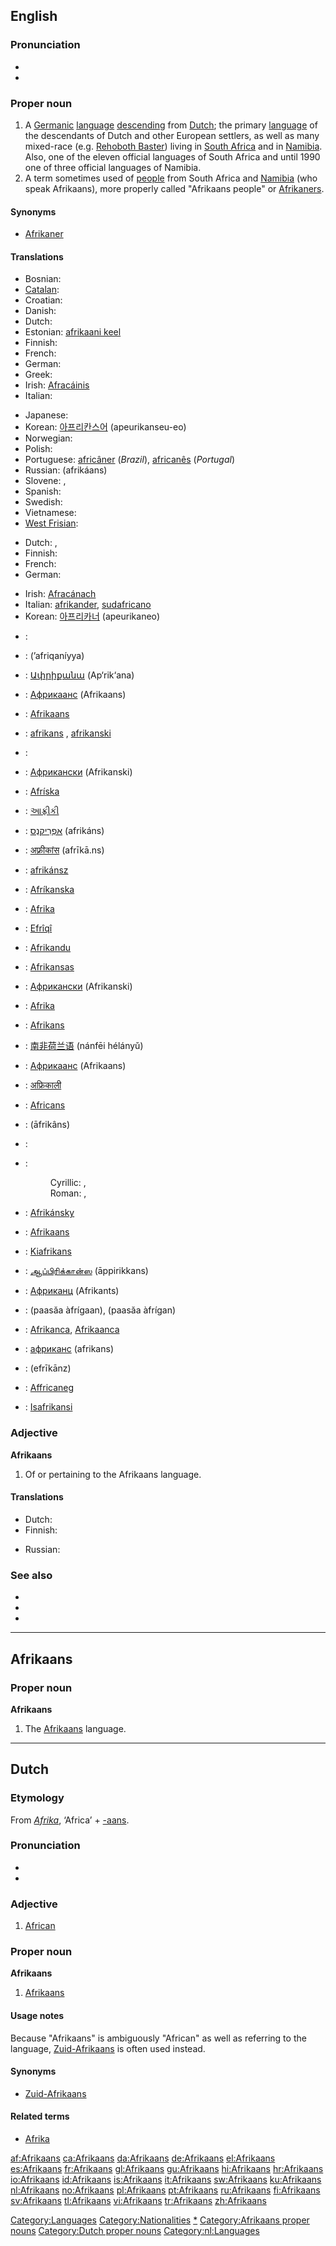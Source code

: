 {{wikipedia}}
{{see|afrikaans}}
==English==

===Pronunciation===
* {{IPA|/ˌɑːfrɪˈkɑːnz/}}
* {{rhymes|ɑːnz}}

===Proper noun===
{{en-proper noun}}

# A [[Germanic]] [[language]] [[descend]]ing from [[Dutch]]; the primary [[language]] of the descendants of Dutch and other European settlers, as well as many mixed-race (e.g. [[Rehoboth Baster]]) living in [[South Africa]] and in [[Namibia]]. Also, one of the eleven official languages of South Africa and until 1990 one of three official languages of Namibia.
# A term sometimes used of [[people]] from South Africa and [[Namibia]] (who speak Afrikaans), more properly called "Afrikaans people" or [[Afrikaner]]s.

====Synonyms====
* {{italbrac|Afrikaans person}} [[Afrikaner]]

====Translations====
{{trans-top|language}}
* Bosnian: {{t|bs|afrikanski}}
* [[Catalan]]: {{t+|ca|afrikaans}}
* Croatian: {{t-|hr|afrikaans|m}}
* Danish: {{t+|da|afrikaans}}
* Dutch: {{t+|nl|Afrikaans|n}}
* Estonian: [[afrikaani keel]]
* Finnish: {{t+|fi|afrikaans}}
* French: {{t+|fr|afrikaans|m}}
* German: {{t+|de|Afrikaans|n}}
* Greek: {{t+|el|αφρικάανς|n|tr=afrikáans|sc=Grek}}<!--term used in Βικιπαίδεια -->
* Irish: [[Afracáinis]] {{f}}
* Italian: {{t+|it|afrikaans}}
{{trans-mid}}
* Japanese: {{t+|ja|アフリカーンス語|tr=afurikānsu-go|sc=Jpan}}
* Korean: [[아프리칸스어]] (apeurikanseu-eo)
* Norwegian: {{t+|no|afrikaans}}
* Polish: {{t+|pl|afrykanerski}}
* Portuguese: [[africâner]] (''Brazil''), [[africanês]] (''Portugal'')
* Russian: {{t+|ru|африкаанс|m|sc=Cyrl}} (afrikáans)
* Slovene: {{t-|sl|afrikaans}}, {{t|sl|afrikanščina}}
* Spanish: {{t+|es|afrikáans}}
* Swedish: {{t+|sv|afrikaans}}
* Vietnamese: {{t+|vi|tiếng Afrikaans|xs=Vietnamese}}
* [[West Frisian]]: {{t+|fy|Afrikaansk|n|xs=West Frisian}}
{{trans-bottom}}

{{trans-top|Afrikaner}}
* Dutch: {{t-|nl|Afrikaner|m}}, {{t|nl|Zuid-Afrikaan|m}}
* Finnish: {{t-|fi|afrikaaneri}}
* French: {{t+|fr|Afrikaans|m|f}}
* German: {{t-|de|Afrikander|m}}
{{trans-mid}}
* Irish: [[Afracánach]] {{m}}
* Italian: [[afrikander]], [[sudafricano]]
* Korean: [[아프리카너]] (apeurikaneo)
{{trans-bottom}}

{{checktrans-top}}
<!--  Some of these terms may actually refer to Afrikaner  -->
* {{ttbc|Afrikaans}}: {{t+|af|Afrikaans|xs=Afrikaans}}
* {{ttbc|Arabic}}: {{Arab|[[أفريقانية]]}} (’afriqaníyya) {{f}}
* {{ttbc|Armenian}}: [[Ափրիքանա]] (Ap‘rik‘ana)
* {{ttbc|Azeri}}: [[Африкаанс]] (Afrikaans)
* {{ttbc|Basque}}: [[#Basque|Afrikaans]]
* {{ttbc|Bosnian}}: [[afrikans]] {{m}}, [[afrikanski]] {{m}}
* {{ttbc|Breton}}: {{t-|br|Afrikaans|xs=Breton}}
* {{ttbc|Bulgarian}}: [[Африкански]] (Afrikanski)
* {{ttbc|Faeroese}}: [[Afríska]]
* {{ttbc|Gujarati}}: [[આફ્રીકી]]
* {{ttbc|Hebrew}}: [[אפריקאנס|אַפְרִיקַנְס]] (afrikáns)
* {{ttbc|Hindi}}: [[अफ़्रीकांस]] (afrīkā.ns)
* {{ttbc|Hungarian}}: [[afrikánsz]]
* {{ttbc|Icelandic}}: [[Afríkanska]]
* {{ttbc|Indonesian}}: [[Afrika]]
* {{ttbc|Kurdish}}: [[Efrîqî]]
* {{ttbc|Latvian}}: [[Afrikandu]]
* {{ttbc|Lithuanian}}: [[Afrikansas]]
* {{ttbc|Macedonian}}: [[Африкански]] (Afrikanski)
* {{ttbc|Malay}}: [[Afrika]]
* {{ttbc|Maltese}}: [[Afrikans]]
* {{ttbc|Mandarin Chinese}}: [[南非荷兰语]] (nánfēi hélányǔ)
* {{ttbc|Moksha}}: [[Африкаанс]] (Afrikaans)
* {{ttbc|Nepali}}: [[अफ्रिकाली]]
* {{ttbc|Occitan}}: [[Africans]]
* {{ttbc|Persian}}: {{fa-Arab|[[افریکانس|آفریکانس]]}} (āfrikâns)
* {{ttbc|Romanian}}: {{t-|ro|afrikaans}}
* {{ttbc|Serbian}}:
*: Cyrillic: {{t-|sr|африканс|m|sc=Cyrl}}, {{t-|sr|африкански|m|sc=Cyrl}}
*: Roman: {{t-|sr|afrikans|m}}, {{t-|sr|afrikanski|m}}
* {{ttbc|Slovak}}: [[Afrikánsky]]
* {{ttbc|Sorbian}}: [[#Sorbian|Afrikaans]]
* {{ttbc|Swahili}}: [[Kiafrikans]]
* {{ttbc|Tamil}}: [[ஆப்பிரிக்கான்ஸ]] (āppirikkans)
* {{ttbc|Tatar}}: [[Африканц]] (Afrikants)
* {{ttbc|Thai}}: {{Thai|[[ภาษาอัฟริกาน]]}} (paasăa àfrígaan), {{Thai|[[ภาษาอัฟริกันส์]]}} (paasăa àfrígan)
* {{ttbc|Turkish}}: [[Afrikanca]], [[Afrikaanca]]
* {{ttbc|Ukrainian}}: [[африканс]] (afrikans)
* {{ttbc|Urdu}}: {{ur-Arab|[[ایفریکانز]]}} (efrīkānz)
* {{ttbc|Welsh}}: [[Affricaneg]]
* {{ttbc|Zulu}}: [[Isafrikansi]]
{{trans-bottom}}

===Adjective===
'''Afrikaans'''

# Of or pertaining to the Afrikaans language.

====Translations====
{{trans-top|of or pertaining to the Afrikaans language}}
* Dutch: {{t+|nl|Afrikaans}}
* Finnish: {{t+|fi|afrikaans|alt=afrikaansin}} {{t-|fi|kielinen}}
{{trans-mid}}
* Russian: {{t|ru|африкаанс|tr=afrikáans|m}}
{{trans-bottom}}

===See also===
{{interwiktionary|code=af}}

* {{langcat}}
* {{ethnologue|code=afr}}
* {{websters-online}}

[[Category:Languages]]
[[Category:Nationalities]]

----

==Afrikaans==

===Proper noun===
'''Afrikaans'''

# The [[#English|Afrikaans]] language.

[[Category:Afrikaans language|*]]
[[Category:Afrikaans proper nouns]]

----

==Dutch==
{{wikipedia|lang=nl}}

===Etymology===
From ''[[Afrika]]'', ‘Africa’ + [[-aans]].

===Pronunciation===
* {{audio|Nl-Afrikaans.ogg|audio}}
* {{IPA|/ɑfrikans/}}

===Adjective===
{{nl-adj|-|-}}

# [[African]]

===Proper noun===
'''Afrikaans''' {{n}}

# [[#English|Afrikaans]] {{italbrac|language}}

====Usage notes====
Because "Afrikaans" is ambiguously "African" as well as referring to the language, [[Zuid-Afrikaans]] is often used instead.

====Synonyms====
* [[Zuid-Afrikaans]]

====Related terms====
* [[Afrika]]

[[Category:Dutch proper nouns]]
[[Category:nl:Languages]]

[[af:Afrikaans]]
[[ca:Afrikaans]]
[[da:Afrikaans]]
[[de:Afrikaans]]
[[el:Afrikaans]]
[[es:Afrikaans]]
[[fr:Afrikaans]]
[[gl:Afrikaans]]
[[gu:Afrikaans]]
[[hi:Afrikaans]]
[[hr:Afrikaans]]
[[io:Afrikaans]]
[[id:Afrikaans]]
[[is:Afrikaans]]
[[it:Afrikaans]]
[[sw:Afrikaans]]
[[ku:Afrikaans]]
[[nl:Afrikaans]]
[[no:Afrikaans]]
[[pl:Afrikaans]]
[[pt:Afrikaans]]
[[ru:Afrikaans]]
[[fi:Afrikaans]]
[[sv:Afrikaans]]
[[tl:Afrikaans]]
[[vi:Afrikaans]]
[[tr:Afrikaans]]
[[zh:Afrikaans]]